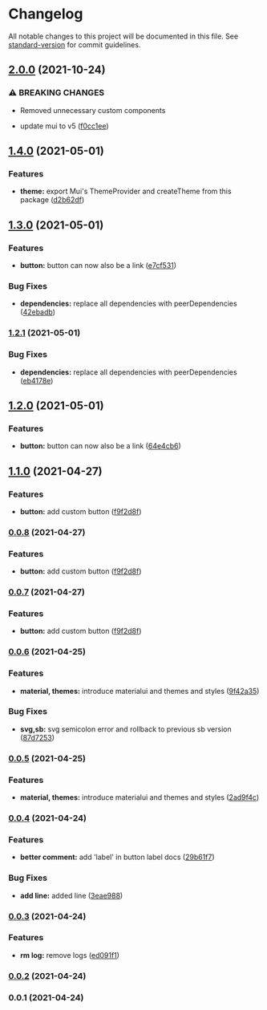
<Meta title="Welcome/Changelog" />


# Changelog

All notable changes to this project will be documented in this file. See [standard-version](https://github.com/conventional-changelog/standard-version) for commit guidelines.

## [2.0.0](https://vighnesh153/vighnesh153/react-toolkit/compare/v1.4.0...v2.0.0) (2021-10-24)


### ⚠ BREAKING CHANGES

* Removed unnecessary custom components

* update mui to v5 ([f0cc1ee](https://vighnesh153/vighnesh153/react-toolkit/commit/f0cc1ee3d3b5e5385aa5346b14c8d791441dc6bd))

## [1.4.0](https://github.com/vighnesh153/react-toolkit/compare/v1.3.0...v1.4.0) (2021-05-01)


### Features

* **theme:** export Mui's ThemeProvider and createTheme from this package ([d2b62df](https://github.com/vighnesh153/react-toolkit/commit/d2b62df24da1f1968453f0963db7707f38c54ba4))

## [1.3.0](https://github.com/vighnesh153/react-toolkit/compare/v1.1.0...v1.3.0) (2021-05-01)


### Features

* **button:** button can now also be a link ([e7cf531](https://github.com/vighnesh153/react-toolkit/commit/e7cf5316fdb9f27d6a4c0491ea18da1d204b3d06))


### Bug Fixes

* **dependencies:** replace all dependencies with peerDependencies ([42ebadb](https://github.com/vighnesh153/react-toolkit/commit/42ebadbec7ea995c044f2c30591142e3deae9f8a))

### [1.2.1](https://github.com/vighnesh153/react-toolkit/compare/v1.2.0...v1.2.1) (2021-05-01)


### Bug Fixes

* **dependencies:** replace all dependencies with peerDependencies ([eb4178e](https://github.com/vighnesh153/react-toolkit/commit/eb4178ecbd150e6e7434137086caef2da10b1225))

## [1.2.0](https://github.com/vighnesh153/react-toolkit/compare/v1.1.0...v1.2.0) (2021-05-01)


### Features

* **button:** button can now also be a link ([64e4cb6](https://github.com/vighnesh153/react-toolkit/commit/64e4cb690bae61130cc80d0cb9b9476a22791b6a))

## [1.1.0](https://github.com/vighnesh153/react-toolkit/compare/v0.0.6...v1.1.0) (2021-04-27)


### Features

* **button:** add custom button ([f9f2d8f](https://github.com/vighnesh153/react-toolkit/commit/f9f2d8fbe2a8a092419c9f49f0bbdfbf6b6d4cf9))

### [0.0.8](https://github.com/vighnesh153/react-toolkit/compare/v0.0.6...v0.0.8) (2021-04-27)


### Features

* **button:** add custom button ([f9f2d8f](https://github.com/vighnesh153/react-toolkit/commit/f9f2d8fbe2a8a092419c9f49f0bbdfbf6b6d4cf9))

### [0.0.7](https://github.com/vighnesh153/react-toolkit/compare/v0.0.6...v0.0.7) (2021-04-27)


### Features

* **button:** add custom button ([f9f2d8f](https://github.com/vighnesh153/react-toolkit/commit/f9f2d8fbe2a8a092419c9f49f0bbdfbf6b6d4cf9))

### [0.0.6](https://github.com/vighnesh153/react-toolkit/compare/v0.0.4...v0.0.6) (2021-04-25)


### Features

* **material, themes:** introduce materialui and themes and styles ([9f42a35](https://github.com/vighnesh153/react-toolkit/commit/9f42a35765196100f06326c5c83cb1dcee7eccb8))


### Bug Fixes

* **svg,sb:** svg semicolon error and rollback to previous sb version ([87d7253](https://github.com/vighnesh153/react-toolkit/commit/87d7253f20172ac6fdf973aefdfebc53e1d02fa8))

### [0.0.5](https://github.com/vighnesh153/react-toolkit/compare/v0.0.4...v0.0.5) (2021-04-25)


### Features

* **material, themes:** introduce materialui and themes and styles ([2ad9f4c](https://github.com/vighnesh153/react-toolkit/commit/2ad9f4c7b354080be2b34ff99f11d3d284fb5ba6))

### [0.0.4](https://github.com/vighnesh153/react-toolkit/compare/v0.0.3...v0.0.4) (2021-04-24)


### Features

* **better comment:** add 'label' in button label docs ([29b61f7](https://github.com/vighnesh153/react-toolkit/commit/29b61f75985e96494bc021f71ee0f0e363bb9b14))


### Bug Fixes

* **add line:** added line ([3eae988](https://github.com/vighnesh153/react-toolkit/commit/3eae988b62ba576fa35fb5a008c83b7322b34b60))

### [0.0.3](https://github.com/vighnesh153/react-toolkit/compare/v0.0.2...v0.0.3) (2021-04-24)


### Features

* **rm log:** remove logs ([ed091f1](https://github.com/vighnesh153/react-toolkit/commit/ed091f12779d83a100dd26a91408f1dca3071e93))

### [0.0.2](https://github.com/vighnesh153/react-toolkit/compare/v0.0.1...v0.0.2) (2021-04-24)

### 0.0.1 (2021-04-24)
